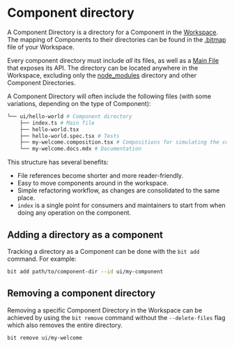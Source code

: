 # Component directory

A Component Directory is a directory for a Component in the [Workspace](/workspace/overview).
The mapping of Components to their directories can be found in the [.bitmap](/workspace/bitmap) file of your Workspace.

Every component directory must include _all_ its files, as well as a [Main File](/components/main-file) that exposes its API. The directory can be located anywhere in the Workspace, excluding only the [node_modules](/workspace/node-modules) directory and other Component Directories.

A Component Directory will often include the following files (with some variations, depending on the type of Component):

```bash
└── ui/hello-world # Component directory
    ├── index.ts # Main file
    ├── hello-world.tsx 
    ├── hello-world.spec.tsx # Tests
    ├── my-welcome.composition.tsx # Compositions for simulating the component in different states and contexts.
    └── my-welcome.docs.mdx # Documentation
```

This structure has several benefits:

- File references become shorter and more reader-friendly.
- Easy to move components around in the workspace.
- Simple refactoring workflow, as changes are consolidated to the same place.
- `index` is a single point for consumers and maintainers to start from when doing any operation on the component.

## Adding a directory as a component

Tracking a directory as a Component can be done with the `bit add` command. For example:

```bash
bit add path/to/component-dir --id ui/my-component
```

<!--TODO To learn more on tracking components in the Workspace. Head over to the [Tracking Components section](/workspace/tracking-components). -->

## Removing a component directory

Removing a specific Component Directory in the Workspace can be achieved by using the `bit remove` command without the `--delete-files` flag which also removes the entire directory.

```bash
bit remove ui/my-welcome
```
